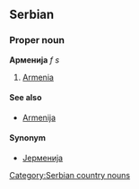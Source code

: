 ==Serbian==
===Proper noun===
'''Арменија''' ''f s''
#[[Armenia]]
====See also====
*[[Armenija]]
====Synonym====
*[[Јерменија]]
[[Category:Serbian country nouns]]
